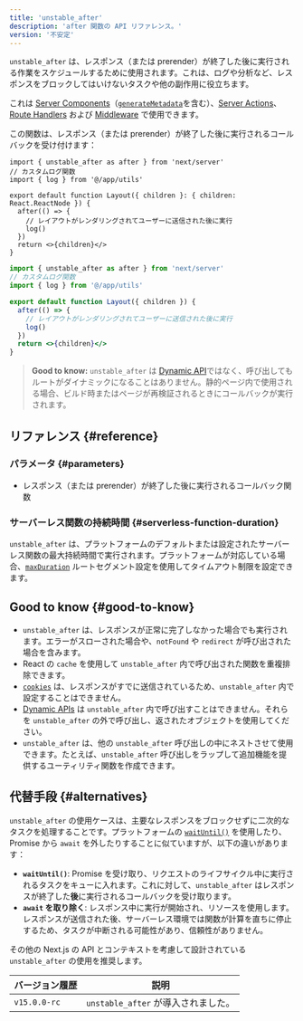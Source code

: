 ```yaml
---
title: 'unstable_after'
description: 'after 関数の API リファレンス。'
version: '不安定'
---
```


`unstable_after` は、レスポンス（または prerender）が終了した後に実行される作業をスケジュールするために使用されます。これは、ログや分析など、レスポンスをブロックしてはいけないタスクや他の副作用に役立ちます。

これは [Server Components](/docs/app/building-your-application/rendering/server-components)（[`generateMetadata`](https://nextjs.org/docs/app/api-reference/functions/generate-metadata)を含む）、[Server Actions](/docs/app/building-your-application/data-fetching/server-actions-and-mutations)、[Route Handlers](/docs/app/building-your-application/routing/route-handlers) および [Middleware](/docs/app/building-your-application/routing/middleware) で使用できます。

この関数は、レスポンス（または prerender）が終了した後に実行されるコールバックを受け付けます：

```tsx title="app/layout.tsx"
import { unstable_after as after } from 'next/server'
// カスタムログ関数
import { log } from '@/app/utils'

export default function Layout({ children }: { children: React.ReactNode }) {
  after(() => {
    // レイアウトがレンダリングされてユーザーに送信された後に実行
    log()
  })
  return <>{children}</>
}
```

```jsx filename="app/layout.js"
import { unstable_after as after } from 'next/server'
// カスタムログ関数
import { log } from '@/app/utils'

export default function Layout({ children }) {
  after(() => {
    // レイアウトがレンダリングされてユーザーに送信された後に実行
    log()
  })
  return <>{children}</>
}
```

> **Good to know:** `unstable_after` は [Dynamic API](/docs/app/building-your-application/rendering/server-components#dynamic-apis)ではなく、呼び出してもルートがダイナミックになることはありません。静的ページ内で使用される場合、ビルド時またはページが再検証されるときにコールバックが実行されます。

## リファレンス {#reference}

### パラメータ {#parameters}

- レスポンス（または prerender）が終了した後に実行されるコールバック関数

### サーバーレス関数の持続時間 {#serverless-function-duration}

`unstable_after` は、プラットフォームのデフォルトまたは設定されたサーバーレス関数の最大持続時間で実行されます。プラットフォームが対応している場合、[`maxDuration`](/docs/app/api-reference/file-conventions/route-segment-config#maxduration) ルートセグメント設定を使用してタイムアウト制限を設定できます。

## Good to know {#good-to-know}

- `unstable_after` は、レスポンスが正常に完了しなかった場合でも実行されます。エラーがスローされた場合や、`notFound` や `redirect` が呼び出された場合を含みます。
- React の `cache` を使用して `unstable_after` 内で呼び出された関数を重複排除できます。
- [`cookies`](/docs/app/api-reference/functions/cookies) は、レスポンスがすでに送信されているため、`unstable_after` 内で設定することはできません。
- [Dynamic APIs](/docs/app/building-your-application/rendering/server-components#dynamic-apis) は `unstable_after` 内で呼び出すことはできません。それらを `unstable_after` の外で呼び出し、返されたオブジェクトを使用してください。
- `unstable_after` は、他の `unstable_after` 呼び出しの中にネストさせて使用できます。たとえば、`unstable_after` 呼び出しをラップして追加機能を提供するユーティリティ関数を作成できます。

## 代替手段 {#alternatives}

`unstable_after` の使用ケースは、主要なレスポンスをブロックせずに二次的なタスクを処理することです。プラットフォームの [`waitUntil()`](https://vercel.com/docs/functions/functions-api-reference) を使用したり、Promise から `await` を外したりすることに似ていますが、以下の違いがあります：

- **`waitUntil()`**: Promise を受け取り、リクエストのライフサイクル中に実行されるタスクをキューに入れます。これに対して、`unstable_after` はレスポンスが終了した**後**に実行されるコールバックを受け取ります。
- **`await` を取り除く**: レスポンス中に実行が開始され、リソースを使用します。レスポンスが送信された後、サーバーレス環境では関数が計算を直ちに停止するため、タスクが中断される可能性があり、信頼性がありません。

その他の Next.js の API とコンテキストを考慮して設計されている `unstable_after` の使用を推奨します。

| バージョン履歴 | 説明                                |
| -------------- | ----------------------------------- |
| `v15.0.0-rc`   | `unstable_after` が導入されました。 |
